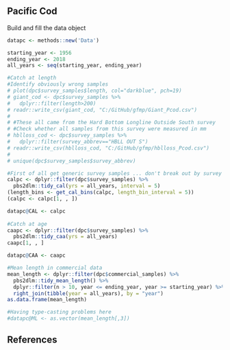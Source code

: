 
## Pacific Cod

Build and fill the data object

```r
datapc <- methods::new('Data')

starting_year <- 1956
ending_year <- 2018
all_years <- seq(starting_year, ending_year)

#Catch at length
#Identify obviously wrong samples
# plot(dpc$survey_samples$length, col="darkblue", pch=19)
# giant_cod <- dpc$survey_samples %>% 
#   dplyr::filter(length>200)
# readr::write_csv(giant_cod, "C:/GitHub/gfmp/Giant_Pcod.csv")
# 
# #These all came from the Hard Bottom Longline Outside South survey
# #Check whether all samples from this survey were measured in mm
# hblloss_cod <- dpc$survey_samples %>% 
#   dplyr::filter(survey_abbrev=="HBLL OUT S")
# readr::write_csv(hblloss_cod, "C:/GitHub/gfmp/hblloss_Pcod.csv")
#   
# unique(dpc$survey_samples$survey_abbrev)

#First of all get generic survey samples ... don't break out by survey
calpc <- dplyr::filter(dpc$survey_samples) %>%
  pbs2dlm::tidy_cal(yrs = all_years, interval = 5)
(length_bins <- get_cal_bins(calpc, length_bin_interval = 5))
(calpc <- calpc[1, , ])

datapc@CAL <- calpc
  
#Catch at age
caapc <- dplyr::filter(dpc$survey_samples) %>%
  pbs2dlm::tidy_caa(yrs = all_years)
caapc[1, , ]

datapc@CAA <- caapc

#Mean length in commercial data
mean_length <- dplyr::filter(dpc$commercial_samples) %>%
  pbs2dlm::tidy_mean_length() %>%
  dplyr::filter(n > 10, year <= ending_year, year >= starting_year) %>%
  right_join(tibble(year = all_years), by = "year")
as.data.frame(mean_length)

#Having type-casting problems here
#datapc@ML <- as.vector(mean_length[,3])

```



## References {-}
<!--This manually sets the header for this unnumbered chapter.-->
\markboth{References}{References}

\noindent
\vspace{-2em}
\setlength{\parindent}{-0.2in}
\setlength{\leftskip}{0.2in}
\setlength{\parskip}{8pt}
